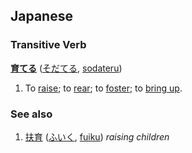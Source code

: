 == Japanese ==
=== Transitive Verb ===
'''[[育]]てる''' ([[そだてる]], [[sodateru]])

# To [[raise]]; to [[rear]]; to [[foster]]; to [[bring up]].


=== See also ===
#[[扶育]] ([[ふいく]], [[fuiku]]) ''raising children''
